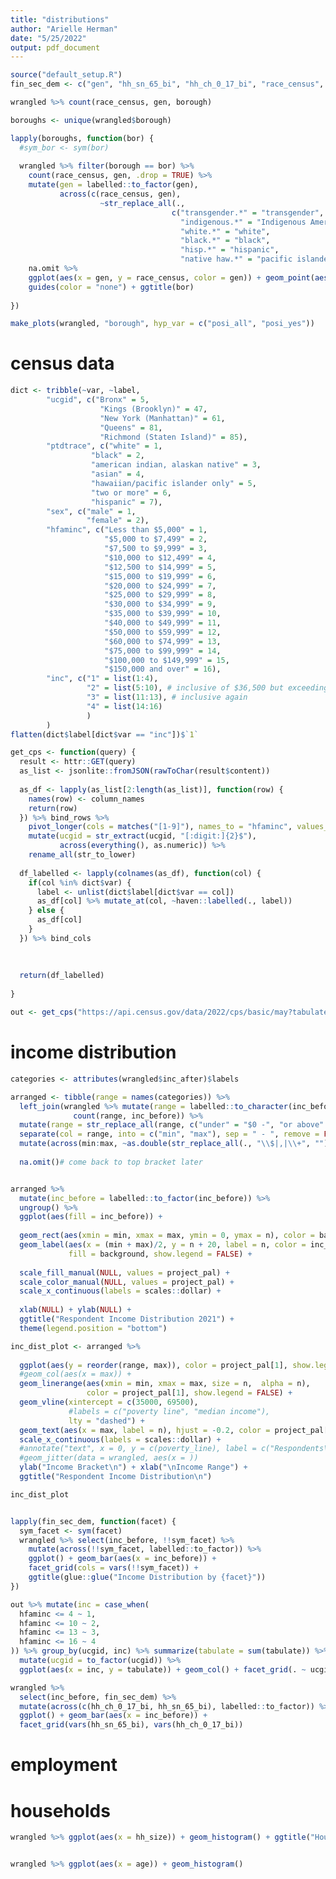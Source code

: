 ```yaml
---
title: "distributions"
author: "Arielle Herman"
date: "5/25/2022"
output: pdf_document
---
```


```r
source("default_setup.R")
fin_sec_dem <- c("gen", "hh_sn_65_bi", "hh_ch_0_17_bi", "race_census", "borough")

wrangled %>% count(race_census, gen, borough)
```

```r
boroughs <- unique(wrangled$borough)

lapply(boroughs, function(bor) {
  #sym_bor <- sym(bor)
  
  wrangled %>% filter(borough == bor) %>%
    count(race_census, gen, .drop = TRUE) %>%
    mutate(gen = labelled::to_factor(gen),
           across(c(race_census, gen),
                    ~str_replace_all(.,
                                    c("transgender.*" = "transgender",
                                      "indigenous.*" = "Indigenous American",
                                      "white.*" = "white",
                                      "black.*" = "black",
                                      "hisp.*" = "hispanic",
                                      "native haw.*" = "pacific islander")))) %>%
    na.omit %>%
    ggplot(aes(x = gen, y = race_census, color = gen)) + geom_point(aes(size = n)) +
    guides(color = "none") + ggtitle(bor)
  
})

make_plots(wrangled, "borough", hyp_var = c("posi_all", "posi_yes"))
```

# census data

```r
dict <- tribble(~var, ~label,
        "ucgid", c("Bronx" = 5,
                    "Kings (Brooklyn)" = 47,
                    "New York (Manhattan)" = 61,
                    "Queens" = 81,
                    "Richmond (Staten Island)" = 85),
        "ptdtrace", c("white" = 1,
                  "black" = 2,
                  "american indian, alaskan native" = 3,
                  "asian" = 4,
                  "hawaiian/pacific islander only" = 5,
                  "two or more" = 6,
                  "hispanic" = 7),
        "sex", c("male" = 1,
                 "female" = 2),
        "hfaminc", c("Less than $5,000" = 1,
                     "$5,000 to $7,499" = 2,
                     "$7,500 to $9,999" = 3,
                     "$10,000 to $12,499" = 4,
                     "$12,500 to $14,999" = 5,
                     "$15,000 to $19,999" = 6,
                     "$20,000 to $24,999" = 7,
                     "$25,000 to $29,999" = 8,
                     "$30,000 to $34,999" = 9,
                     "$35,000 to $39,999" = 10,
                     "$40,000 to $49,999" = 11,
                     "$50,000 to $59,999" = 12,
                     "$60,000 to $74,999" = 13,
                     "$75,000 to $99,999" = 14,
                     "$100,000 to $149,999" = 15,
                     "$150,000 and over" = 16),
        "inc", c("1" = list(1:4),
                 "2" = list(5:10), # inclusive of $36,500 but exceeding
                 "3" = list(11:13), # inclusive again
                 "4" = list(14:16)
                 )
        )
flatten(dict$label[dict$var == "inc"])$`1`
```

```r
get_cps <- function(query) {
  result <- httr::GET(query)
  as_list <- jsonlite::fromJSON(rawToChar(result$content))
  
  as_df <- lapply(as_list[2:length(as_list)], function(row) {
    names(row) <- column_names
    return(row)
  }) %>% bind_rows %>%
    pivot_longer(cols = matches("[1-9]"), names_to = "hfaminc", values_to = "tabulate") %>%
    mutate(ucgid = str_extract(ucgid, "[:digit:]{2}$"),
           across(everything(), as.numeric)) %>%
    rename_all(str_to_lower)
  
  df_labelled <- lapply(colnames(as_df), function(col) {
    if(col %in% dict$var) {
      label <- unlist(dict$label[dict$var == col])
      as_df[col] %>% mutate_at(col, ~haven::labelled(., label))
    } else {
      as_df[col]
    }
  }) %>% bind_cols
  
  
  
  return(df_labelled)
  
}

out <- get_cps("https://api.census.gov/data/2022/cps/basic/may?tabulate=weight(PWSSWGT)&col+HEFAMINC&row+PTDTRACE&row+ucgid&ucgid=0500000US36005,0500000US36047,0500000US36061,0500000US36081,0500000US36085")


```
# income distribution

```r
categories <- attributes(wrangled$inc_after)$labels

arranged <- tibble(range = names(categories)) %>%
  left_join(wrangled %>% mutate(range = labelled::to_character(inc_before)) %>%
              count(range, inc_before)) %>%
  mutate(range = str_replace_all(range, c("under" = "$0 -", "or above" = "- $400,001+"))) %>%
  separate(col = range, into = c("min", "max"), sep = " - ", remove = FALSE) %>%
  mutate(across(min:max, ~as.double(str_replace_all(., "\\$|,|\\+", "")))) %>%
  
  na.omit()# come back to top bracket later


arranged %>%
  mutate(inc_before = labelled::to_factor(inc_before)) %>%
  ungroup() %>%
  ggplot(aes(fill = inc_before)) +
  
  geom_rect(aes(xmin = min, xmax = max, ymin = 0, ymax = n), color = background) +
  geom_label(aes(x = (min + max)/2, y = n + 20, label = n, color = inc_before),
             fill = background, show.legend = FALSE) +
  
  scale_fill_manual(NULL, values = project_pal) +
  scale_color_manual(NULL, values = project_pal) +
  scale_x_continuous(labels = scales::dollar) +
  
  xlab(NULL) + ylab(NULL) +
  ggtitle("Respondent Income Distribution 2021") +
  theme(legend.position = "bottom")

```

```r
  
inc_dist_plot <- arranged %>%
  
  ggplot(aes(y = reorder(range, max)), color = project_pal[1], show.legend = FALSE) +
  #geom_col(aes(x = max)) +
  geom_linerange(aes(xmin = min, xmax = max, size = n,  alpha = n),
                 color = project_pal[1], show.legend = FALSE) +
  geom_vline(xintercept = c(35000, 69500),
             #labels = c("poverty line", "median income"),
             lty = "dashed") +
  geom_text(aes(x = max, label = n), hjust = -0.2, color = project_pal[1], size = 3, show.legend = FALSE) +
  scale_x_continuous(labels = scales::dollar) +
  #annotate("text", x = 0, y = c(poverty_line), label = c("Respondents\nBelow Poverty Line"))
  #geom_jitter(data = wrangled, aes(x = ))
  ylab("Income Bracket\n") + xlab("\nIncome Range") +
  ggtitle("Respondent Income Distribution\n")

inc_dist_plot


lapply(fin_sec_dem, function(facet) {
  sym_facet <- sym(facet)
  wrangled %>% select(inc_before, !!sym_facet) %>%
    mutate(across(!!sym_facet, labelled::to_factor)) %>%
    ggplot() + geom_bar(aes(x = inc_before)) +
    facet_grid(cols = vars(!!sym_facet)) +
    ggtitle(glue::glue("Income Distribution by {facet}"))
})

out %>% mutate(inc = case_when(
  hfaminc <= 4 ~ 1,
  hfaminc <= 10 ~ 2,
  hfaminc <= 13 ~ 3,
  hfaminc <= 16 ~ 4
)) %>% group_by(ucgid, inc) %>% summarize(tabulate = sum(tabulate)) %>%
  mutate(ucgid = to_factor(ucgid)) %>%
  ggplot(aes(x = inc, y = tabulate)) + geom_col() + facet_grid(. ~ ucgid)

wrangled %>%
  select(inc_before, fin_sec_dem) %>%
  mutate(across(c(hh_ch_0_17_bi, hh_sn_65_bi), labelled::to_factor)) %>%
  ggplot() + geom_bar(aes(x = inc_before)) + 
  facet_grid(vars(hh_sn_65_bi), vars(hh_ch_0_17_bi))
```

# employment

# households

```r
wrangled %>% ggplot(aes(x = hh_size)) + geom_histogram() + ggtitle("Household Size")


wrangled %>% ggplot(aes(x = age)) + geom_histogram()
```